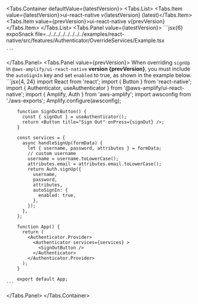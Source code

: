 

<Tabs.Container defaultValue={latestVersion}>
  <Tabs.List>
    <Tabs.Item value={latestVersion}>ui-react-native v{latestVersion} (latest)</Tabs.Item>
    <Tabs.Item value={prevVersion}>ui-react-native v{prevVersion}</Tabs.Item>
  </Tabs.List>
  <Tabs.Panel value={latestVersion}>
    ```jsx{6} expoSnack file=../../../../../../../../examples/react-native/src/features/Authenticator/OverrideServices/Example.tsx

    ```
  </Tabs.Panel>
    <Tabs.Panel value={prevVersion}>
      <Alert role="none" variation="warning" heading="Sign Up Auto Sign In">
        When overriding `signUp` in `@aws-amplify/ui-react-native` **version {prevVersion}**, you must include the `autoSignIn` key and set `enabled` to true, as shown in the example below.
      </Alert>
      ```jsx{4, 24}
        import React from 'react';
        import { Button } from 'react-native';
        import { Authenticator, useAuthenticator } from '@aws-amplify/ui-react-native';
        import { Amplify, Auth } from 'aws-amplify';
        import awsconfig from './aws-exports';
        Amplify.configure(awsconfig);

        function SignOutButton() {
          const { signOut } = useAuthenticator();
          return <Button title="Sign Out" onPress={signOut} />;
        }

        const services = {
          async handleSignUp(formData) {
            let { username, password, attributes } = formData;
            // custom username
            username = username.toLowerCase();
            attributes.email = attributes.email.toLowerCase();
            return Auth.signUp({
              username,
              password,
              attributes,
              autoSignIn: {
                enabled: true,
              },
            });
          },
        };

        function App() {
          return (
            <Authenticator.Provider>
              <Authenticator services={services} >
                <SignOutButton />
              </Authenticator>
            </Authenticator.Provider>
          );
        }

        export default App;
    ```
  </Tabs.Panel>
</Tabs.Container>